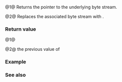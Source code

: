 {{cpp/locale/wbuffer_convert/title|rdbuf}}
{{cpp/locale/wbuffer_convert/navbar}}
{{dcl begin}}
{{dcl|num=1|
std::streambuf* rdbuf() const;
}}
{{dcl|num=2|
std::streambuf* rdbuf( std::streambuf* bytebuf );
}}
{{dcl end}}

@1@ Returns the pointer to the underlying byte stream.

@2@ Replaces the associated byte stream with {{c|bytebuf}}.

===Return value===
@1@ {{box|{{rlpsi|/#bufptr}}}}

@2@ the previous value of {{rlpsi|/#bufptr}}

===Example===
{{example
|code=
#include &lt;codecvt&gt;
#include &lt;iostream&gt;
#include &lt;locale&gt;
#include &lt;sstream&gt;

int main()
{
    // Convert UTF-8 to UCS4
    std::stringbuf utf8buf("z\u00df\u6c34\U0001d10b");
                       // or "\x7a\xc3\x9f\xe6\xb0\xb4\xf0\x9d\x84\x8b"
                       // or u8"zß水𝄋"
    std::wbuffer_convert&lt;std::codecvt_utf8&lt;wchar_t&gt;&gt; conv(&amp;utf8buf);
    std::wistream ucsbuf(&amp;conv);
    std::cout &lt;&lt; "Reading from a UTF-8 stringbuf via wbuffer_convert: "
              &lt;&lt; std::hex &lt;&lt; std::showbase;
    for (wchar_t c; ucsbuf.get(c);)
        std::cout &lt;&lt; static_cast&lt;std::wint_t&gt;(c) &lt;&lt; ' ';
    
    // Reuse the same wbuffer_convert to handle UCS4 to UTF-8 output
    conv.rdbuf(std::cout.rdbuf());
    std::wostream out(&amp;conv);
    std::cout &lt;&lt; "\nSending UCS4 data to std::cout via wbuffer_convert: ";
    out &lt;&lt; L"z\u00df\u6c34\U0001d10b\n";
}
|output=
Reading from a UTF-8 stringbuf via wbuffer_convert: 0x7a 0xdf 0x6c34 0x1d10b 
Sending UCS4 data to std::cout via wbuffer_convert: zß水𝄋
}}

===See also===
{{dsc begin}}
{{dsc inc|cpp/locale/wbuffer_convert/dsc wbuffer_convert}}
{{dsc end}}

{{langlinks|de|es|fr|it|ja|pt|ru|zh}}